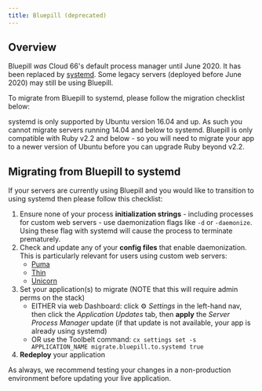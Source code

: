 ```yaml
---
title: Bluepill (deprecated)
---
```


## Overview

Bluepill *was* Cloud 66's default process manager until June 2020. It has been replaced by [systemd](/docs/servers/systemd). Some legacy servers (deployed before June 2020) may still be using Bluepill. 

To migrate from Bluepill to systemd, please follow the migration checklist below:

<Callout type="error" title="systemd requires Unbuntu 16.04 and up">
systemd is only supported by Ubuntu version 16.04 and up. As such you cannot migrate servers running 14.04 and below to systemd. Bluepill is only compatible with Ruby v2.2 and below - so you will need to migrate your app to a newer version of Ubuntu before you can upgrade Ruby beyond v2.2.
</Callout>

## Migrating from Bluepill to systemd

If your servers are currently using Bluepill and you would like to transition to using systemd then please follow this checklist:

1. Ensure none of your process **initialization strings** - including processes for custom web servers - use daemonization flags like `-d` or `-daemonize`.  Using these flag with systemd will cause the process to terminate prematurely. 
2. Check and update any of your **config files** that enable daemonization. This is particularly relevant for users using custom web servers:
    - [Puma](/docs/build-and-config/puma-rack-server)
    - [Thin](/docs/build-and-config/thin-rack-server)
    - [Unicorn](/docs/build-and-config/unicorn-rack-server)
3. Set your application(s) to migrate (NOTE that this will require admin perms on the stack)
    - EITHER via web Dashboard: click ⚙️ *Settings* in the left-hand nav, then click the *Application Updates* tab, then **apply** the *Server Process Manager* update (if that update is not available, your app is already using systemd)
    - OR use the Toolbelt command: `cx settings set -s APPLICATION_NAME migrate.bluepill.to.systemd true`
4. **Redeploy** your application

As always, we recommend testing your changes in a non-production environment before updating your live application.